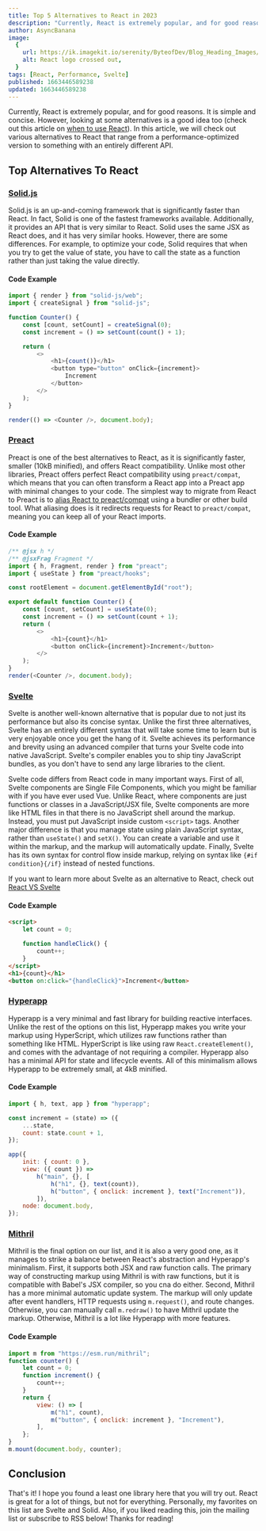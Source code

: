 ```yaml
---
title: Top 5 Alternatives to React in 2023
description: "Currently, React is extremely popular, and for good reasons. It is simple and concise. However, looking at some alternatives is a good idea too."
author: AsyncBanana
image:
  {
    url: https://ik.imagekit.io/serenity/ByteofDev/Blog_Heading_Images/React_Alternatives_sntwr1ykx,
    alt: React logo crossed out,
  }
tags: [React, Performance, Svelte]
published: 1663446589238
updated: 1663446589238
---
```



Currently, React is extremely popular, and for good reasons. It is simple and concise. However, looking at some alternatives is a good idea too (check out this article on [when to use React](https://byteofdev.com/posts/when-you-should-and-should-not-use-react/)). In this article, we will check out various alternatives to React that range from a performance-optimized version to something with an entirely different API.

## Top Alternatives To React

### [Solid.js](https://www.solidjs.com/)

Solid.js is an up-and-coming framework that is significantly faster than React. In fact, Solid is one of the fastest frameworks available. Additionally, it provides an API that is very similar to React. Solid uses the same JSX as React does, and it has very similar hooks. However, there are some differences. For example, to optimize your code, Solid requires that when you try to get the value of state, you have to call the state as a function rather than just taking the value directly.

#### Code Example

```js
import { render } from "solid-js/web";
import { createSignal } from "solid-js";

function Counter() {
	const [count, setCount] = createSignal(0);
	const increment = () => setCount(count() + 1);

	return (
		<>
			<h1>{count()}</h1>
			<button type="button" onClick={increment}>
				Increment
			</button>
		</>
	);
}

render(() => <Counter />, document.body);
```

### [Preact](https://preactjs.com/)

Preact is one of the best alternatives to React, as it is significantly faster, smaller (10kB minified), and offers React compatibility. Unlike most other libraries, Preact offers perfect React compatibility using `preact/compat`, which means that you can often transform a React app into a Preact app with minimal changes to your code. The simplest way to migrate from React to Preact is to [alias React to preact/compat](https://preactjs.com/guide/v10/getting-started#aliasing-react-to-preact) using a bundler or other build tool. What aliasing does is it redirects requests for React to `preact/compat`, meaning you can keep all of your React imports.

#### Code Example

```js
/** @jsx h */
/** @jsxFrag Fragment */
import { h, Fragment, render } from "preact";
import { useState } from "preact/hooks";

const rootElement = document.getElementById("root");

export default function Counter() {
	const [count, setCount] = useState(0);
	const increment = () => setCount(count + 1);
	return (
		<>
			<h1>{count}</h1>
			<button onClick={increment}>Increment</button>
		</>
	);
}
render(<Counter />, document.body);
```

### [Svelte](https://svelte.dev/)

Svelte is another well-known alternative that is popular due to not just its performance but also its concise syntax. Unlike the first three alternatives, Svelte has an entirely different syntax that will take some time to learn but is very enjoyable once you get the hang of it. Svelte achieves its performance and brevity using an advanced compiler that turns your Svelte code into native JavaScript. Svelte's compiler enables you to ship tiny JavaScript bundles, as you don't have to send any large libraries to the client.

Svelte code differs from React code in many important ways. First of all, Svelte components are Single File Components, which you might be familiar with if you have ever used Vue. Unlike React, where components are just functions or classes in a JavaScript/JSX file, Svelte components are more like HTML files in that there is no JavaScript shell around the markup. Instead, you must put JavaScript inside custom `<script>` tags. Another major difference is that you manage state using plain JavaScript syntax, rather than `useState()` and `setX()`. You can create a variable and use it within the markup, and the markup will automatically update. Finally, Svelte has its own syntax for control flow inside markup, relying on syntax like `{#if condition}{/if}` instead of nested functions.

If you want to learn more about Svelte as an alternative to React, check out [React VS Svelte](https://byteofdev.com/posts/when-you-should-and-should-not-use-react/)

#### Code Example

```html
<script>
	let count = 0;

	function handleClick() {
		count++;
	}
</script>
<h1>{count}</h1>
<button on:click="{handleClick}">Increment</button>
```

### [Hyperapp](https://github.com/jorgebucaran/hyperapp)

Hyperapp is a very minimal and fast library for building reactive interfaces. Unlike the rest of the options on this list, Hyperapp makes you write your markup using HyperScript, which utilizes raw functions rather than something like HTML. HyperScript is like using raw `React.createElement()`, and comes with the advantage of not requiring a compiler. Hyperapp also has a minimal API for state and lifecycle events. All of this minimalism allows Hyperapp to be extremely small, at 4kB minified.

#### Code Example

```js
import { h, text, app } from "hyperapp";

const increment = (state) => ({
	...state,
	count: state.count + 1,
});

app({
	init: { count: 0 },
	view: ({ count }) =>
		h("main", {}, [
			h("h1", {}, text(count)),
			h("button", { onclick: increment }, text("Increment")),
		]),
	node: document.body,
});
```

### [Mithril](https://mithril.js.org/)

Mithril is the final option on our list, and it is also a very good one, as it manages to strike a balance between React's abstraction and Hyperapp's minimalism. First, it supports both JSX and raw function calls. The primary way of constructing markup using Mithril is with raw functions, but it is compatible with Babel's JSX compiler, so you cna do either. Second, Mithril has a more minimal automatic update system. The markup will only update after event handlers, HTTP requests using `m.request()`, and route changes. Otherwise, you can manually call `m.redraw()` to have Mithril update the markup. Otherwise, Mithril is a lot like Hyperapp with more features.

#### Code Example

```js
import m from "https://esm.run/mithril";
function counter() {
	let count = 0;
	function increment() {
		count++;
	}
	return {
		view: () => [
			m("h1", count),
			m("button", { onclick: increment }, "Increment"),
		],
	};
}
m.mount(document.body, counter);
```

## Conclusion

That's it! I hope you found a least one library here that you will try out. React is great for a lot of things, but not for everything. Personally, my favorites on this list are Svelte and Solid. Also, if you liked reading this, join the mailing list or subscribe to RSS below! Thanks for reading!
